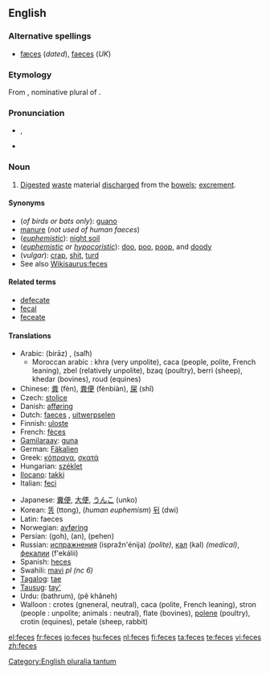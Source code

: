 ==English==

===Alternative spellings===
* [[fæces]] (''dated''), [[faeces]] (''UK'')

===Etymology===
From {{etyl|la|en}} {{term|faeces|faecēs|lang=la}}, nominative plural of {{term|faex||residue, dregs|lang=la}}.

===Pronunciation===
* {{IPA|/ˈfiːsiːz/}}, {{SAMPA|/"fi:si:z/}}
* {{rhymes|iːsiz}}

===Noun===
{{en-noun|feces}}

# [[digested|Digested]] [[waste]] material [[discharge]]d from the [[bowel]]s; [[excrement]].

====Synonyms====
* (''of birds or bats only''): [[guano]]
* [[manure]] (''not used of human faeces'')
* (''[[euphemistic]]''): [[wikipedia:night soil|night soil]]
* (''[[euphemistic]] or [[hypocoristic]]''): [[doo]], [[poo]], [[poop]], and [[doody]]
* (''vulgar''): [[crap]], [[shit]], [[turd]]
* See also [[Wikisaurus:feces]]

====Related terms====
* [[defecate]]
* [[fecal]]
* [[feceate]]

====Translations====
{{trans-top|digested waste material discharged from the bowels}}
* Arabic: {{Arab|[[براز]]}} (birāz) {{m}}, {{Arab|[[سلح]]}} (salħ) {{m}}
** Moroccan arabic : khra (very unpolite), caca (people, polite, French leaning), zbel (relatively unpolite), bzaq (poultry), berri (sheep), khedar (bovines), roud (equines)
* Chinese: [[粪]] (fèn), [[粪便]] (fènbiàn), [[屎]] (shǐ)
* Czech: [[stolice]] {{f}}
* Danish: [[afføring]] {{c}}
* Dutch: [[faeces#Dutch|faeces]] {{p}}, [[uitwerpselen]] {{n}}
* Finnish: [[uloste]]
* French: [[fèces]] {{f|p}}
* [[Gamilaraay]]: [[guna]]
* German: [[Fäkalien]] {{f|p}}
* Greek: [[κόπρανα]], [[σκατά]] {{f|p}}
* Hungarian: [[széklet]]
* [[Ilocano]]: [[takki]]
* Italian: [[feci]] {{f|p}}
{{trans-mid}}
* Japanese: [[糞便]], [[大便]], [[うんこ]] (unko)
* Korean: [[똥]] (ttong), (''human euphemism'') [[뒤]] (dwi)
* Latin: faeces {{p}}
* Norwegian: [[avføring]]
* Persian: {{fa-Arab|[[گه]]}} (goh), {{fa-Arab|[[ان]]}} (an), {{fa-Arab|[[پهن]]}} (pehen)
* Russian: [[испражнения]] (ispražn'énija) {{n|p}} ''(polite)'', [[кал]] (kal) {{m}} ''(medical)'', [[фекалии]] (f'ekálii) {{f|p}}
* Spanish: [[heces]] {{f|p}}
* Swahili: [[mavi]] ''pl (nc 6)''
* [[Tagalog]]: [[tae]]
* [[Tausug]]: [[tay']]
* Urdu: {{ur-Arab|[[باٹھروم]]}} (bathrum), {{ur-Arab|[[پا خانه]]}} (pê khâneh)
* Walloon : crotes (gneneral, neutral), caca (polite, French leaning), stron (people : unpolite; animals : neutral), flate (bovines), [[:wa:polene|polene]] (poultry), crotin (equines), petale (sheep, rabbit)
{{trans-bottom}}

[[Category:English pluralia tantum]]




[[el:feces]]
[[fr:feces]]
[[io:feces]]
[[hu:feces]]
[[nl:feces]]
[[fi:feces]]
[[ta:feces]]
[[te:feces]]
[[vi:feces]]
[[zh:feces]]